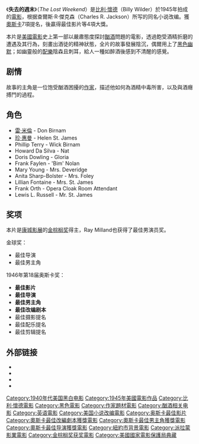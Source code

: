 {{expand|time=2018-06-11T13:32:51+00:00}}
{{noteTA
|T=zh-hans:失去的周末;zh-hk:醉鄉遺恨;zh-tw:失去的週末;
|1=zh-hans:失去的周末;zh-hk:醉鄉遺恨;zh-tw:失去的週末;
}}
{{Infobox film
| name           = The Lost Weekend
| image          = The Lost Weekend poster.jpg
| caption        = 戏院海报
| director       = [[Billy_Wilder|Billy Wilder]]
| producer       = [[Charles_Brackett|Charles Brackett]]
| story          = [[Charles_R._Jackson|Charles R. Jackson]]
| screenplay     = Charles Brackett<br />Billy Wilder
| starring       = [[雷·米蘭|雷·米蘭]]<br />[[珍·惠曼|珍·惠曼]]
| music          = Miklós Rózsa
| cinematography = John F. Seitz
| editing        = Doane Harrison
| distributor    = [[派拉蒙|派拉蒙]] (原来)<br />[[环球影业|环球影业]] (现在)
| released       = 1945年11月16日
| runtime        = 101 分钟
| country        = {{美國電影產地}}
| language       = 英语
| budget         = $125万
| gross          =
}}
《'''失去的週末'''》（''The Lost Weekend''）是[[比利·懷德|比利·懷德]]（Billy Wilder）於1945年拍成的[[電影|電影]]，根据查爾斯·R·傑克森（Charles R. Jackson）所写的同名小说改编。獲[[奧斯卡|奧斯卡]]7項提名，後贏得最佳影片等4項大獎。

本片是[[美國電影|美國電影]]史上第一部以嚴肅態度探討[[酗酒|酗酒]]問題的電影，透過飽受酒精折磨的遭遇及其行為，刻畫出酒徒的精神狀態，全片的故事發展陰沉，偶爾用上了[[黑色幽默|黑色幽默]]；如幽靈般的[[配樂|配樂]]陰森且刺耳，給人一種如醉酒後感到不清醒的感覺。

== 剧情 ==
故事的主角是一位饱受酗酒困擾的[[作家|作家]]，描述他如何為酒精中毒所害，以及與酒癮搏鬥的過程。

== 角色 ==
*[[雷·米倫|雷·米倫]] - Don Birnam
*[[珍·惠曼|珍·惠曼]] - Helen St. James
*Phillip Terry - Wick Birnam
*Howard Da Silva - Nat
*Doris Dowling - Gloria
*Frank Faylen - 'Bim' Nolan
*Mary Young - Mrs. Deveridge
*Anita Sharp-Bolster - Mrs. Foley
*Lillian Fontaine - Mrs. St. James
*Frank Orth - Opera Cloak Room Attendant
*Lewis L. Russell - Mr. St. James

== 奖项 ==
本片是[[康城影展|康城影展]]的[[金棕榈奖|金棕榈奖]]得主，Ray Milland也获得了最佳男演员奖。

金球奖：
*最佳导演
*最佳男主角

1946年第18届奥斯卡奖：
*'''最佳影片'''
*'''最佳导演'''
*'''最佳男主角'''
*'''最佳改编剧本'''
*最佳摄影提名
*最佳配乐提名
*最佳剪辑提名

== 外部链接 ==
* {{imdb title | id=0037884}}
* {{Amg movie|30170}}
* {{douban|1297634}}
* {{Rotten Tomatoes|lost_weekend}}

{{金球獎最佳劇情片}}
{{奥斯卡最佳影片奖}}
{{金棕榈奖}}
{{纽约影评人协会奖最佳影片}}
{{Authority control}}
{{DEFAULTSORT:Lost Weekend}}
[[Category:1940年代美国黑白电影|Category:1940年代美国黑白电影]]
[[Category:1945年美國電影作品|Category:1945年美國電影作品]]
[[Category:比利·懷德電影|Category:比利·懷德電影]]
[[Category:黑色電影|Category:黑色電影]]
[[Category:作家題材電影|Category:作家題材電影]]
[[Category:酗酒相关电影|Category:酗酒相关电影]]
[[Category:英语電影|Category:英语電影]]
[[Category:美国小说改编電影|Category:美国小说改编電影]]
[[Category:奥斯卡最佳影片|Category:奥斯卡最佳影片]]
[[Category:奧斯卡最佳改編劇本獲獎電影|Category:奧斯卡最佳改編劇本獲獎電影]]
[[Category:奧斯卡最佳男主角獲獎電影|Category:奧斯卡最佳男主角獲獎電影]]
[[Category:奧斯卡最佳导演獲獎電影|Category:奧斯卡最佳导演獲獎電影]]
[[Category:紐約市背景電影|Category:紐約市背景電影]]
[[Category:派拉蒙影業電影|Category:派拉蒙影業電影]]
[[Category:金棕榈奖获奖電影|Category:金棕榈奖获奖電影]]
[[Category:美國國家電影保護局典藏|Category:美國國家電影保護局典藏]]